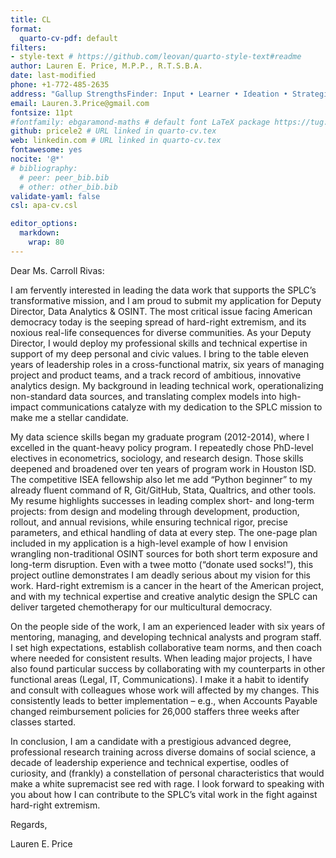 ```yaml
---
title: CL
format:
  quarto-cv-pdf: default
filters:
- style-text # https://github.com/leovan/quarto-style-text#readme
author: Lauren E. Price, M.P.P., R.T.S.B.A.
date: last-modified
phone: +1-772-485-2635
address: "Gallup StrengthsFinder: Input • Learner • Ideation • Strategic • Intellection"
email: Lauren.3.Price@gmail.com
fontsize: 11pt
#fontfamily: ebgaramond-maths # default font LaTeX package https://tug.org/FontCatalogue/about.html
github: pricele2 # URL linked in quarto-cv.tex
web: linkedin.com # URL linked in quarto-cv.tex 
fontawesome: yes
nocite: '@*'
# bibliography: 
  # peer: peer_bib.bib
  # other: other_bib.bib
validate-yaml: false
csl: apa-cv.csl

editor_options:
  markdown:
    wrap: 80
---
```


\vspace{4 mm}

\apstylekinda\today

\vspace{4 mm}

\begin{tabular}{ p{10cm} }
Rachel Carroll Rivas, Interim Director \\
Intelligence Project, Southern Poverty Law Center \\
400 Washington Avenue \\
Montgomery, Alabama \\
\end{tabular}

Dear Ms. Carroll Rivas:

I am fervently interested in leading the data work that supports the SPLC’s transformative mission, and I am proud to submit my application for Deputy Director, Data Analytics & OSINT. The most critical issue facing American democracy today is the seeping spread of hard-right extremism, and its noxious real-life consequences for diverse communities. As your Deputy Director, I would deploy my professional skills and technical expertise in support of my deep personal and civic values. I bring to the table eleven years of leadership roles in a cross-functional matrix, six years of managing project and product teams, and a track record of ambitious, innovative analytics design. My background in leading technical work, operationalizing non-standard data sources, and translating complex models into high-impact communications catalyze with my dedication to the SPLC mission to make me a stellar candidate.

My data science skills began my graduate program (2012-2014), where  I excelled in the quant-heavy policy program. I repeatedly chose PhD-level electives in econometrics, sociology, and research design. Those skills deepened and broadened over ten years of program work in Houston ISD. The competitive ISEA fellowship also let me add “Python beginner” to my already fluent command of R, Git/GitHub, Stata, Qualtrics, and other tools. My resume highlights successes in leading complex short- and long-term projects: from design and modeling through development, production, rollout, and annual revisions, while ensuring technical rigor, precise parameters, and ethical handling of data at every step. The one-page plan included in my application is a high-level example of how I envision wrangling non-traditional OSINT sources for both short term exposure and long-term disruption. Even with a twee motto (“donate used socks!”), this project outline demonstrates I am deadly serious about my vision for this work. Hard-right extremism is a cancer in the heart of the American project, and with my technical expertise and creative analytic design the SPLC can deliver targeted chemotherapy for our multicultural democracy. 

On the people side of the work, I am an experienced leader with six years of mentoring, managing, and developing technical analysts and program staff. I set high expectations, establish collaborative team norms, and then coach where needed for consistent results. When leading major projects, I have also found particular success by collaborating with my counterparts in other functional areas (Legal, IT, Communications). I make it a habit to identify and consult with colleagues whose work will affected by my changes. This consistently leads to better implementation – e.g., when Accounts Payable changed reimbursement policies for 26,000 staffers three weeks after classes started.

In conclusion, I am a candidate with a prestigious advanced degree, professional research training across diverse domains of social science, a decade of leadership experience and technical expertise, oodles of curiosity, and (frankly) a constellation of personal characteristics that would make a white supremacist see red with rage. I look forward to speaking with you about how I can contribute to the SPLC’s vital work in the fight against hard-right extremism.

Regards,

Lauren E. Price





